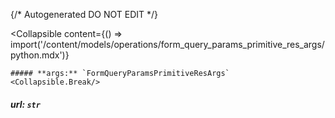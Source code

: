 {/* Autogenerated DO NOT EDIT  */}

<Collapsible
    content={() => import('/content/models/operations/form_query_params_primitive_res_args/python.mdx')}
>
    ##### **args:** `FormQueryParamsPrimitiveResArgs`
    <Collapsible.Break/>
</Collapsible>

##### **url:** `str`

